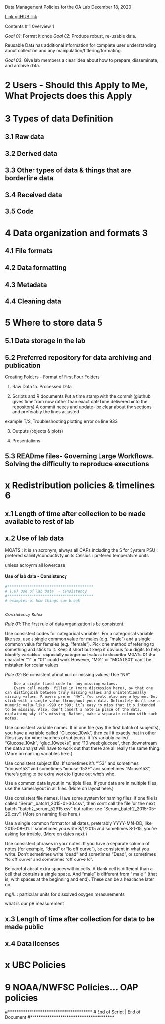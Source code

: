 
Data Management Policies
for the OA Lab
December 18, 2020



[Link gitHUB link](https://github.com/KROVINSKI/NWFSC.MTL_OALabDataManagementPolicies.git)

Contents
# 1 Overview 1

*Goal 01*: Format it once
*Goal 02*: Produce robust, re-usable data. 

Reusable Data has additional information for complete user understanding about collection and any manipulation/fitlering/formating.

*Goal 03*: Give lab members a clear idea about how to prepare, disseminate, and archive data.  



# 2 Users - Should this Apply to Me, What Projects does this Apply 
# 3 Types of data Definition
## 3.1 Raw data 
## 3.2 Derived data 
## 3.3 Other types of data & things that are borderline data 
## 3.4 Received data 
## 3.5 Code 


# 4 Data organization and formats 3
## 4.1 File formats 
## 4.2 Data formatting 


## 4.3 Metadata 
## 4.4 Cleaning data 
# 5 Where to store data 5
## 5.1 Data storage in the lab



## 5.2 Preferred repository for data archiving and publication

Creating Folders - Format of First Four Folders

1. Raw Data
1a. Processed Data 

2. Scripts and R documents
Put a time stamp with the commit (giuthub gives time from now rather than exact dateTime delivered onto the repository)
A commit needs and update- be clear about the sections and preferably the lines adjusted 

example T/S, Troubleshooting plotting error on line 933




3. Outputs (objects & plots)

4. Presentations

## 5.3 READme files- Governing Large Workflows. Solving the difficulty to reproduce executions


# x Redistribution policies & timelines 6
## x.1 Length of time after collection to be made available to rest of lab 


## x.2 Use of lab data 
MOATS : it is an acronym, always all CAPs including the S for System
PSU : prefered salinity/conductivty units
Celsius : prefered temperature units

unless acroynm all lowercase

 

#### Use of lab data - Consistency
```r

#***************************************
# 1.0) Use of lab Data  - Consistency
#***************************************
# examples of how things can break



```

*Consistency Rules* 

*Rule 01*: The first rule of data organization is be consistent.

Use consistent codes for categorical variables. For a categorical variable like sex, use a single common value for males (e.g. “male”) and a single common value for females (e.g. “female”). 
        Pick one method of refering to something and stick to it. 
        Keep it short but keep it obvious 
        four digits to help identify variables- especially categorical values
            to describe MOATs 01 the character "1" or "01" could work 
            However, "M01" or "MOATS01" can't be mistaken for scalar values


*Rule 02*: Be consistent about null or missing values; Use "NA" 

        Use a single fixed code for any missing values. 
        Every cell needs  filled in (more discussion here), so that one can distinguish between truly missing values and unintentionally missing values. R users prefer “NA”. You could also use a hyphen. But stick with a single value throughout your data. Definitely don’t use a numeric value like -999 or 999; it’s easy to miss that it’s intended to be missing. Also, don’t insert a note in place of the data, explaining why it’s missing. Rather, make a separate column with such notes.

Use consistent variable names. If in one file (say the first batch of subjects), you have a variable called “Glucose_10wk”, then call it exactly that in other files (say for other batches of subjects). If it’s variably called “Glucose_10wk”, “gluc_10weeks”, and “10 week glucose”, then downstream the data analyst will have to work out that these are all really the same thing. (More on naming variables here.)

Use consistent subject IDs. If sometimes it’s “153” and sometimes “mouse153” and sometimes “mouse-153F” and sometimes “Mouse153”, there’s going to be extra work to figure out who’s who.

Use a common data layout in multiple files. If your data are in multiple files, use the same layout in all files. (More on layout here.)

Use consistent file names. Have some system for naming files. If one file is called “Serum_batch1_2015-01-30.csv”, then don’t call the file for the next batch “batch2_serum_52915.csv” but rather use “Serum_batch2_2015-05-29.csv”. (More on naming files here.)

Use a single common format for all dates, preferably YYYY-MM-DD, like 2015-08-01. If sometimes you write 8/1/2015 and sometimes 8-1-15, you’re asking for trouble. (More on dates next.)

Use consistent phrases in your notes. If you have a separate column of notes (for example, “dead” or “lo off curve”), be consistent in what you write. Don’t sometimes write “dead” and sometimes “Dead”, or sometimes “lo off curve” and sometimes “off curve lo”.

Be careful about extra spaces within cells. A blank cell is different than a cell that contains a single space. And “male” is different from “ male ” (that is, with spaces at the beginning and end). These can be a headache later on.




mg/L : particular units for dissolved oxygen measurements 

what is our pH measurement


## x.3 Length of time after collection for data to be made public
## x.4 Data licenses 
# x UBC Policies 
# 9 NOAA/NWFSC Policies... OAP policies 










#***************************************
# End of Script | End of Document
#***************************************















